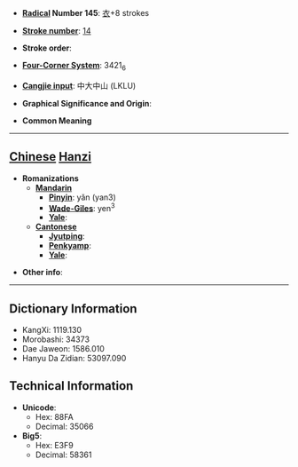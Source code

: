 * '''[[Wiktionary:Chinese radical index| Radical]] Number 145''': [[Wiktionary:Chinese radical index 衣|衣]]+8 strokes

* '''[[Wiktionary:Chinese total strokes index|Stroke number]]''': [[Wiktionary:Chinese total strokes index 14|14]]

* '''Stroke order''': 

* '''[[Wiktionary:Chinese four corner index|Four-Corner System]]''': 3421<sub>6</sub>

* '''[[Wiktionary:Chinese Cangjie index|Cangjie input]]''': 中大中山 (LKLU)

* '''Graphical Significance and Origin''': 

* '''Common Meaning'''

----

== [[Chinese]] [[Hanzi]] ==

* '''Romanizations'''
** '''[[Mandarin]]'''
*** '''[[Pinyin]]''': yǎn (yan3)
*** '''[[Wade-Giles]]''': yen<sup>3</sup>
*** '''[[Yale]]''': 
** '''[[Cantonese]]'''
*** '''[[Jyutping]]''':
*** '''[[Penkyamp]]''': 
*** '''[[Yale]]''': 

* '''Other info''': 

----

== Dictionary Information ==

* KangXi: 1119.130
* Morobashi: 34373
* Dae Jaweon: 1586.010
* Hanyu Da Zidian: 53097.090

== Technical Information ==

* '''Unicode''':
** Hex: 88FA
** Decimal: 35066
* '''Big5''':
** Hex: E3F9
** Decimal: 58361